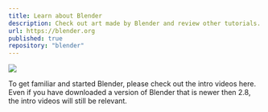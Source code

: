 ```yaml
---
title: Learn about Blender
description: Check out art made by Blender and review other tutorials.
url: https://blender.org
published: true
repository: "blender"
---
```


[![](blendertutorials.png)](https://www.blender.org/support/tutorials/#get-started)

To get familiar and started Blender, please check out the intro videos here.
Even if you have downloaded a version of Blender that is newer then 2.8, the intro videos will still be relevant.
